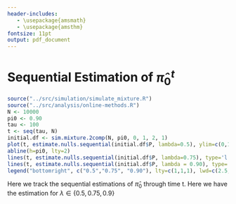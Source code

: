 ```yaml
---
header-includes:
   - \usepackage{amsmath}
   - \usepackage{amsthm}
fontsize: 11pt
output: pdf_document
---
```


# Sequential Estimation of $\hat{\pi}^t_0$

```r
source("../src/simulation/simulate_mixture.R")
source("../src/analysis/online-methods.R")
N <- 10000
pi0 <- 0.90
tau <- 100
t <- seq(tau, N)
initial.df <- sim.mixture.2comp(N, pi0, 0, 1, 2, 1)
plot(t, estimate.nulls.sequential(initial.df$P, lambda=0.5), ylim=c(0,1), ylab="pi0", type='l')
abline(h=pi0, lty=2)
lines(t, estimate.nulls.sequential(initial.df$P, lambda=0.75), type='l', col='red')
lines(t, estimate.nulls.sequential(initial.df$P, lambda = 0.90), type='l', col='blue')
legend("bottomright", c("0.5","0.75", "0.90"), lty=c(1,1,1), lwd=c(2.5,2.5,2.5), col=c("black","red", "blue"))
```

Here we track the sequential estimations of $\hat{\pi}_0$ through time t. Here we have the estimation for $\lambda \in \{0.5,0.75, 0.9\}$ 
